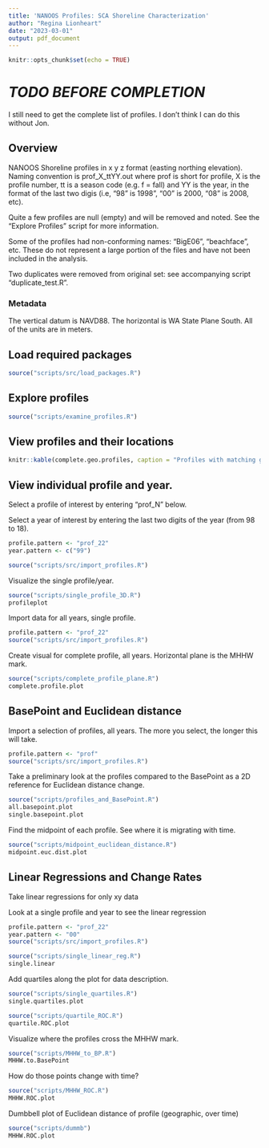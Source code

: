 ```yaml
---
title: 'NANOOS Profiles: SCA Shoreline Characterization'
author: "Regina Lionheart"
date: "2023-03-01"
output: pdf_document
---
```


```r
knitr::opts_chunk$set(echo = TRUE)
```

# *TODO BEFORE COMPLETION*

I still need to get the complete list of profiles. I don't think I can do this without Jon.

## Overview

NANOOS Shoreline profiles in x y z format (easting northing elevation).
Naming convention is prof_X_ttYY.out where prof is short for profile, X is the profile number, tt is a season code (e.g. f = fall) and YY is the year, in the format of the last two digis (i.e, "98" is 1998", "00" is 2000, "08" is 2008, etc).

Quite a few profiles are null (empty) and will be removed and noted. See the "Explore Profiles" script for more information.

Some of the profiles had non-conforming names: "BigE06", "beachface", etc. These do not represent a large portion of the files and have not been included in the analysis. 

Two duplicates were removed from original set: see accompanying script "duplicate_test.R".


### Metadata
The vertical datum is NAVD88.
The horizontal is WA State Plane South. All of the units are in meters.

## Load required packages
```r
source("scripts/src/load_packages.R")
```

## Explore profiles
```r
source("scripts/examine_profiles.R")
```


## View profiles and their locations
```r
knitr::kable(complete.geo.profiles, caption = "Profiles with matching geographic location")
```

## View individual profile and year.
Select a profile of interest by entering "prof_N" below. 

Select a year of interest by entering the last two digits of the year (from 98 to 18).
```r
profile.pattern <- "prof_22"
year.pattern <- c("99")

source("scripts/src/import_profiles.R")
```

Visualize the single profile/year.
```r
source("scripts/single_profile_3D.R")
profileplot
```


Import data for all years, single profile.
```r
profile.pattern <- "prof_22"
source("scripts/src/import_profiles.R")
```

Create visual for complete profile, all years. Horizontal plane is the MHHW mark. 
```r
source("scripts/complete_profile_plane.R")
complete.profile.plot
```

## BasePoint and Euclidean distance

Import a selection of profiles, all years. The more you select, the longer this will take.
```r
profile.pattern <- "prof"
source("scripts/src/import_profiles.R")
```
Take a preliminary look at the profiles compared to the BasePoint as a 2D reference for Euclidean distance change. 

```r
source("scripts/profiles_and_BasePoint.R")
all.basepoint.plot
single.basepoint.plot
```
Find the midpoint of each profile. See where it is migrating with time.
```r
source("scripts/midpoint_euclidean_distance.R")
midpoint.euc.dist.plot
```


## Linear Regressions and Change Rates

Take linear regressions for only xy data

Look at a single profile and year to see the linear regression
```r
profile.pattern <- "prof_22"
year.pattern <- "00"
source("scripts/src/import_profiles.R")
```

```r
source("scripts/single_linear_reg.R")
single.linear
```

Add quartiles along the plot for data description.
```r
source("scripts/single_quartiles.R")
single.quartiles.plot
```


```r
source("scripts/quartile_ROC.R")
quartile.ROC.plot
```

Visualize where the profiles cross the MHHW mark. 
```r
source("scripts/MHHW_to_BP.R")
MHHW.to.BasePoint
```

How do those points change with time?
```r
source("scripts/MHHW_ROC.R")
MHHW.ROC.plot
```

Dumbbell plot of Euclidean distance of profile (geographic, over time)
```r
source("scripts/dummb")
MHHW.ROC.plot
```